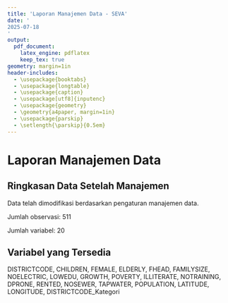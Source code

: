 ```yaml
---
title: 'Laporan Manajemen Data - SEVA'
date: '
2025-07-18
'
output:
  pdf_document:
    latex_engine: pdflatex
    keep_tex: true
geometry: margin=1in
header-includes:
  - \usepackage{booktabs}
  - \usepackage{longtable}
  - \usepackage{caption}
  - \usepackage[utf8]{inputenc}
  - \usepackage{geometry}
  - \geometry{a4paper, margin=1in}
  - \usepackage{parskip}
  - \setlength{\parskip}{0.5em}
---
```


# Laporan Manajemen Data

## Ringkasan Data Setelah Manajemen

Data telah dimodifikasi berdasarkan pengaturan manajemen data.

Jumlah observasi: 
511


Jumlah variabel: 
20


## Variabel yang Tersedia

DISTRICTCODE, CHILDREN, FEMALE, ELDERLY, FHEAD, FAMILYSIZE, NOELECTRIC, LOWEDU, GROWTH, POVERTY, ILLITERATE, NOTRAINING, DPRONE, RENTED, NOSEWER, TAPWATER, POPULATION, LATITUDE, LONGITUDE, DISTRICTCODE_Kategori



